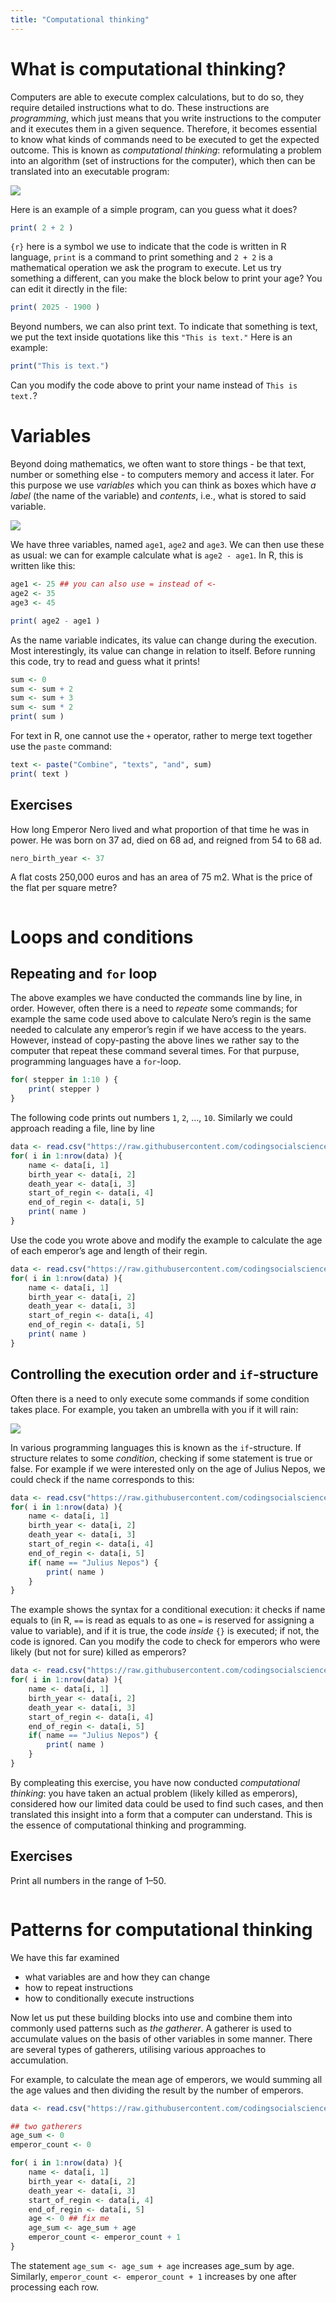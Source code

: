 ```yaml
---
title: "Computational thinking"
---
```


# What is computational thinking?

Computers are able to execute complex calculations, but to do so, they require detailed instructions what to do.
These instructions are _programming_, which just means that you write instructions to the computer and it executes them in a given sequence.
Therefore, it becomes essential to know what kinds of commands need to be executed to get the expected outcome.
This is known as _computational thinking_: reformulating a problem into an algorithm (set of instructions for the computer), which then can be translated into an executable program:

![](./figures/programming_process.png)

Here is an example of a simple program, can you guess what it does?

```r
print( 2 + 2 )
```

`{r}` here is a symbol we use to indicate that the code is written in R language,
`print` is a command to print something and `2 + 2` is a mathematical operation we ask the program to execute.
Let us try something a different, can you make the block below to print your age?
You can edit it directly in the file:

```r
print( 2025 - 1900 )
```

Beyond numbers, we can also print text.
To indicate that something is text, we put the text inside quotations like this `"This is text."`
Here is an example:

```r
print("This is text.")
```

Can you modify the code above to print your name instead of `This is text.`?

# Variables

Beyond doing mathematics, we often want to store things - be that text, number or something else - to computers memory and access it later.
For this purpose we use _variables_ which you can think as boxes which have _a label_ (the name of the variable) and _contents_, i.e., what is stored to said variable.

![](./figures/datastructure_variables.png)

We have three variables, named `age1`, `age2` and `age3`.
We can then use these as usual: we can for example calculate what is `age2 - age1`.
In R, this is written like this:

```r
age1 <- 25 ## you can also use = instead of <-
age2 <- 35
age3 <- 45 

print( age2 - age1 )
```

As the name variable indicates, its value can change during the execution.
Most interestingly, its value can change in relation to itself.
Before running this code, try to read and guess what it prints!

```r
sum <- 0
sum <- sum + 2
sum <- sum + 3
sum <- sum * 2
print( sum )
```

For text in R, one cannot use the `+` operator, rather to merge text together use the `paste` command:

```r
text <- paste("Combine", "texts", "and", sum)
print( text )
```

## Exercises

How long Emperor Nero lived and what proportion of that time he was in power. He was born on 37 ad, died on 68 ad, and reigned from 54 to 68 ad.

```r
nero_birth_year <- 37
```

A flat costs 250,000 euros and has an area of 75 m2. What is the price of the flat per square metre?

```r

```

# Loops and conditions

## Repeating and `for` loop

The above examples we have conducted the commands line by line, in order.
However, often there is a need to _repeate_ some commands;
for example the same code used above to calculate Nero's regin is the same needed to calculate any emperor's regin if we have access to the years.
However, instead of copy-pasting the above lines we rather say to the computer that repeat these command several times.
For that purpuse, programming languages have a `for`-loop.

```r
for( stepper in 1:10 ) {
    print( stepper )
}
```

The following code prints out numbers `1`, `2`, ..., `10`.
Similarly we could approach reading a file, line by line

```r
data <- read.csv("https://raw.githubusercontent.com/codingsocialscience/data/refs/heads/master/emperors_full.txt", header = F)
for( i in 1:nrow(data) ){
    name <- data[i, 1]
    birth_year <- data[i, 2]
    death_year <- data[i, 3]
    start_of_regin <- data[i, 4]
    end_of_regin <- data[i, 5]
    print( name )
}
```

Use the code you wrote above and modify the example to calculate the age of each emperor's age and length of their regin. 

```r
data <- read.csv("https://raw.githubusercontent.com/codingsocialscience/data/refs/heads/master/emperors_full.txt", header = F)
for( i in 1:nrow(data) ){
    name <- data[i, 1]
    birth_year <- data[i, 2]
    death_year <- data[i, 3]
    start_of_regin <- data[i, 4]
    end_of_regin <- data[i, 5]
    print( name )
}
```

## Controlling the execution order and `if`-structure

Often there is a need to only execute some commands if some condition takes place.
For example, you taken an umbrella with you if it will rain:

![](./figures/ifexpression.png)

In various programming languages this is known as the `if`-structure.
If structure relates to some _condition_, checking if some statement is true or false.
For example if we were interested only on the age of Julius Nepos, we could check if the name corresponds to this:
```r
data <- read.csv("https://raw.githubusercontent.com/codingsocialscience/data/refs/heads/master/emperors_full.txt", header = F)
for( i in 1:nrow(data) ){
    name <- data[i, 1]
    birth_year <- data[i, 2]
    death_year <- data[i, 3]
    start_of_regin <- data[i, 4]
    end_of_regin <- data[i, 5]
    if( name == "Julius Nepos") {
        print( name )
    }
}
```

The example shows the syntax for a conditional execution:
it checks if name equals to (in R, `==` is read as equals to as one `=` is reserved for assigning a value to variable),
and if it is true, the code _inside_ `{}` is executed; if not, the code is ignored.
Can you modify the code to check for emperors who were likely (but not for sure) killed as emperors?

```r
data <- read.csv("https://raw.githubusercontent.com/codingsocialscience/data/refs/heads/master/emperors_full.txt", header = F)
for( i in 1:nrow(data) ){
    name <- data[i, 1]
    birth_year <- data[i, 2]
    death_year <- data[i, 3]
    start_of_regin <- data[i, 4]
    end_of_regin <- data[i, 5]
    if( name == "Julius Nepos") {
        print( name )
    }
}
```

By compleating this exercise, you have now conducted _computational thinking_:
you have taken an actual problem (likely killed as emperors),
considered how our limited data could be used to find such cases,
and then translated this insight into a form that a computer can understand.
This is the essence of computational thinking and programming.

## Exercises

Print all numbers in the range of 1--50.

```r

```

# Patterns for computational thinking

We have this far examined

* what variables are and how they can change
* how to repeat instructions
* how to conditionally execute instructions

Now let us put these building blocks into use and combine them into commonly used patterns such as _the gatherer_.
A gatherer is used to accumulate values on the basis of other variables in some manner.
There are several types of gatherers, utilising various approaches to accumulation.

For example, to calculate the mean age of emperors, we would summing all the age values and then dividing the result by the number of emperors.

```r
data <- read.csv("https://raw.githubusercontent.com/codingsocialscience/data/refs/heads/master/emperors_full.txt", header = F)

## two gatherers
age_sum <- 0
emperor_count <- 0

for( i in 1:nrow(data) ){
    name <- data[i, 1]
    birth_year <- data[i, 2]
    death_year <- data[i, 3]
    start_of_regin <- data[i, 4]
    end_of_regin <- data[i, 5]
    age <- 0 ## fix me
    age_sum <- age_sum + age
    emperor_count <- emperor_count + 1 
}
```

The statement `age_sum <- age_sum + age` increases age_sum by age.
Similarly, `emperor_count <- emperor_count + 1` increases by one after processing each row.